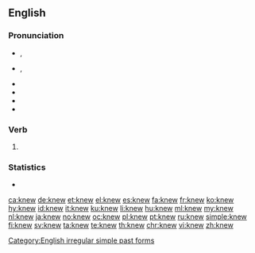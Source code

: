 ==English==
{{slim-wikipedia|dab=knew}}

===Pronunciation===
* {{a|RP}} {{enPR|nyo͞o}}, {{IPA|/ˈnjuː/|lang=en}}
* {{a|US}} {{enPR|no͞o}}, {{IPA|/ˈn(j)uː/|lang=en}}
* {{audio|en-us-knew.ogg|Audio (US)|lang=en}}
* {{audio|en-uk-knew.ogg|Audio (UK)|lang=en}}
* {{rhymes|uː|lang=en}}
* {{homophones|lang=en|new}}

===Verb===
{{head|en|verb form}}

# {{en-simple past of|know}}

===Statistics===
* {{rank|mind|heart|going|205|knew|seen|better|name}}

[[Category:English irregular simple past forms]]

[[ca:knew]]
[[de:knew]]
[[et:knew]]
[[el:knew]]
[[es:knew]]
[[fa:knew]]
[[fr:knew]]
[[ko:knew]]
[[hy:knew]]
[[id:knew]]
[[it:knew]]
[[ku:knew]]
[[li:knew]]
[[hu:knew]]
[[ml:knew]]
[[my:knew]]
[[nl:knew]]
[[ja:knew]]
[[no:knew]]
[[oc:knew]]
[[pl:knew]]
[[pt:knew]]
[[ru:knew]]
[[simple:knew]]
[[fi:knew]]
[[sv:knew]]
[[ta:knew]]
[[te:knew]]
[[th:knew]]
[[chr:knew]]
[[vi:knew]]
[[zh:knew]]